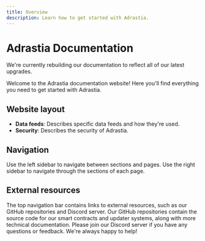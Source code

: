 ```yaml
---
title: Overview
description: Learn how to get started with Adrastia.
---
```



# Adrastia Documentation

<Callout emoji="🚧">
  We're currently rebuilding our documentation to reflect all of our latest upgrades.
</Callout>

Welcome to the Adrastia documentation website! Here you'll find everything you need to get started with Adrastia.

## Website layout

- **Data feeds**: Describes specific data feeds and how they're used.
- **Security**: Describes the security of Adrastia.

## Navigation

Use the left sidebar to navigate between sections and pages. Use the right sidebar to navigate through the sections of each page.

## External resources

The top navigation bar contains links to external resources, such as our GitHub repositories and Discord server. Our GitHub repositories contain the source code for our smart contracts and updater systems, along with more technical documentation. Please join our Discord server if you have any questions or feedback. We're always happy to help!
